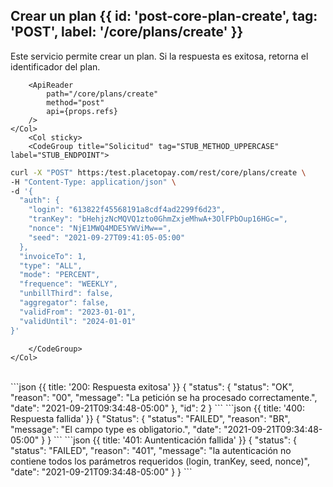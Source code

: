 
<MissingTranslationBanner />

## Crear un plan {{ id: 'post-core-plan-create', tag: 'POST', label: '/core/plans/create' }}

<Row>
    <Col>
        Este servicio permite crear un plan. Si la respuesta es exitosa, retorna el identificador del plan.
    
        <ApiReader
            path="/core/plans/create"
            method="post"
            api={props.refs}
        />
    </Col>
        <Col sticky>
        <CodeGroup title="Solicitud" tag="STUB_METHOD_UPPERCASE" label="STUB_ENDPOINT">
```bash {{title: 'Creación de un plan'}}
curl -X "POST" https:/test.placetopay.com/rest/core/plans/create \
-H "Content-Type: application/json" \
-d '{
  "auth": {
    "login": "613822f45568191a8cdf4ad2299f6d23",
    "tranKey": "bHehjzNcMQVQ1zto0GhmZxjeMhwA+3OlFPbOup16HGc=",
    "nonce": "NjE1MWQ4MDE5YWViMw==",
    "seed": "2021-09-27T09:41:05-05:00"
  },
  "invoiceTo": 1,
  "type": "ALL",
  "mode": "PERCENT",
  "frequence": "WEEKLY",
  "unbillThird": false,
  "aggregator": false,
  "validFrom": "2023-01-01",
  "validUntil": "2024-01-01"
}'
```
        </CodeGroup>
    </Col>
</Row>

<Row>
    <Col>
        <ApiReader
            path="/core/plans/create"
            method="post"
            type="response"
            api={props.refs}
        />
    </Col>
        <Col sticky>
        <br />
        <CodeGroup title="Respuesta">
```json {{ title: '200: Respuesta exitosa' }}
{
  "status": {
    "status": "OK",
    "reason": "00",
    "message": "La petición se ha procesado correctamente.",
    "date": "2021-09-21T09:34:48-05:00"
  },
  "id": 2
}
```
```json {{ title: '400: Respuesta fallida' }}
{
  "Status": {
    "status": "FAILED",
    "reason": "BR",
    "message": "El campo type es obligatorio.",
    "date": "2021-09-21T09:34:48-05:00"
  }
}
```
```json {{ title: '401: Auntenticación fallida' }}
{
  "status": {
    "status": "FAILED",
    "reason": "401",
    "message": "la autenticación no contiene todos los parámetros requeridos (login, tranKey, seed, nonce)",
    "date": "2021-09-21T09:34:48-05:00"
  }
}
```
        </CodeGroup>
    </Col>
</Row>

